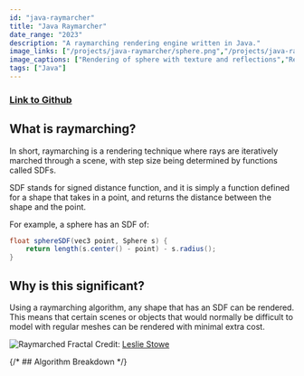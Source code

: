 ```yaml
---
id: "java-raymarcher"
title: "Java Raymarcher"
date_range: "2023"
description: "A raymarching rendering engine written in Java."
image_links: ["/projects/java-raymarcher/sphere.png","/projects/java-raymarcher/sine.png", "/projects/java-raymarcher/demo1.gif"]
image_captions: ["Rendering of sphere with texture and reflections","Rendering of sphere sdf with a sine displacement","Raymarcher real-time demo"]
tags: ["Java"]
---
```


### [Link to Github](https://github.com/zanbowie138/Java-Raymarcher)

## What is raymarching?
In short, raymarching is a rendering technique where rays are iteratively marched through a scene, with step size being determined by functions called SDFs.

SDF stands for signed distance function, and it is simply a function defined for a shape that takes in a point, and returns the distance between the shape and the point.

For example, a sphere has an SDF of:
```java
float sphereSDF(vec3 point, Sphere s) {
    return length(s.center() - point) - s.radius();
}
```

## Why is this significant?
Using a raymarching algorithm, any shape that has an SDF can be rendered. This means that certain scenes or objects that would normally be difficult to model with regular meshes can be rendered with minimal extra cost.

![Raymarched Fractal](https://cdna.artstation.com/p/assets/images/images/045/772/720/large/leslie-stowe-raymarchingc-screenshot-2022-01-30-00-02-40-47.jpg?1643501085)
Credit: [Leslie Stowe](https://lesliestowe.artstation.com/projects/aGgDkk)


{/* ## Algorithm Breakdown */}

